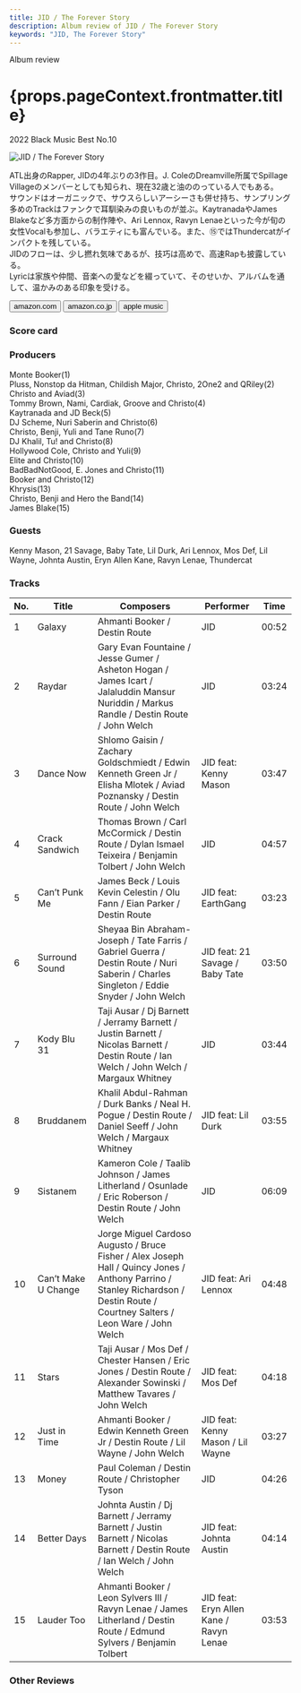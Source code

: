 ```yaml
---
title: JID / The Forever Story
description: Album review of JID / The Forever Story
keywords: "JID, The Forever Story"
---
```






<p className="largeP">Album review</p>
<h1 className="h1--no--margin">{props.pageContext.frontmatter.title}</h1>
<p className="largeP">
  <Link to="/best50/2022/">2022 Black Music Best No.10</Link>
</p>

<Row  className="image-card-group">
	<Column colMd={3} colLg={4} noGutterMdLeft="">
       <ImageCard>

![JID / The Forever Story](../../images/cd/jid1L.jpg)

</ImageCard>
	</Column>
	<Column colMd={4} colLg={8} noGutterMdLeft="">
		<p>
			ATL出身のRapper, JIDの4年ぶりの3作目。J. ColeのDreamville所属でSpillage Villageのメンバーとしても知られ、現在32歳と油ののっている人でもある。
			<br/>サウンドはオーガニックで、サウスらしいアーシーさも併せ持ち、サンプリング多めのTrackはファンクで耳馴染みの良いものが並ぶ。KaytranadaやJames Blakeなど多方面からの制作陣や、Ari Lennox, Ravyn Lenaeといった今が旬の女性Vocalも参加し、バラエティにも富んでいる。また、⑮ではThundercatがインパクトを残している。
			<br/>JIDのフローは、少し撚れ気味であるが、技巧は高めで、高速Rapも披露している。
			<br/>Lyricは家族や仲間、音楽への愛などを綴っていて、そのせいか、アルバムを通して、温かみのある印象を受ける。
		</p>
		<div>
		  <Button className="button-right-mergin"  href="https://amzn.to/3Kd4YqS" renderIcon={ArrowUpRight} size='sm' kind='primary'>
  	    amazon.com
  	  </Button>
  	  <Button className="button-right-mergin"  href="https://amzn.to/3xoGjIg" renderIcon={ArrowUpRight} size='sm' kind='secondary'>
  	    amazon.co.jp
  	  </Button>
  	  <Button className="button-right-mergin"  href="https://apple.co/3lwVnRv" renderIcon={ArrowUpRight} size='sm' kind='tertiary'>
  	    apple music
  	  </Button>
			<AdvJS2/>
		</div>
	</Column>
</Row>
<Row >
	<Column colMd={4} colLg={4} noGutterMdLeft="">
		<div>
			<h3>Score card</h3>
			<SliderJS1 value="5" />
			<SliderJS2 value="3" />
			<SliderJS3 value="1" />
			<SliderJS4 value="9" />
		</div>
	</Column>
	<Column colMd={8} colLg={8} noGutterMdLeft="">
		<div>
			<h3>Producers</h3>
			<p>
				Monte Booker(1)
				<br/>Pluss, Nonstop da Hitman, Childish Major, Christo, 2One2 and QRiley(2)
				<br/>Christo and Aviad(3)
				<br/>Tommy Brown, Nami, Cardiak, Groove and Christo(4)
				<br/>Kaytranada and JD Beck(5)
				<br/>DJ Scheme, Nurі Saberin and Christo(6)
				<br/>Christo, Benji, Yuli and Tane Runo(7)
				<br/>DJ Khalil, Tu! and Christo(8)
				<br/>Hollywood Cole, Christo and Yuli(9)
				<br/>Elite and Christo(10)
				<br/>BadBadNotGood, E. Jones and Christo(11)
				<br/>Booker and Christo(12)
				<br/>Khrysis(13)
				<br/>Christo, Benji and Hero the Band(14)
				<br/>James Blake(15)
			</p>
			<h3>Guests</h3>
			<p>
				Kenny Mason, 21 Savage, Baby Tate, Lil Durk, Ari Lennox, Mos Def, Lil Wayne, Johnta Austin, Eryn Allen Kane, Ravyn Lenae, Thundercat
			</p>
		</div>
	</Column>
</Row>

<h3>Tracks</h3>

| No. | Title               | Composers                                                                                                                                                                       | Performer                               | Time  |
| --- | ------------------- | ------------------------------------------------------------------------------------------------------------------------------------------------------------------------------- | --------------------------------------- | ----- |
| 1   | Galaxy              | Ahmanti Booker / Destin Route                                                                                                                                                   | JID                                     | 00:52 |
| 2   | Raydar              | Gary Evan Fountaine / Jesse Gumer / Asheton Hogan / James Icart / Jalaluddin Mansur Nuriddin / Markus Randle / Destin Route / John Welch                                        | JID                                     | 03:24 |
| 3   | Dance Now           | Shlomo Gaisin / Zachary Goldschmiedt / Edwin Kenneth Green Jr / Elisha Mlotek / Aviad Poznansky / Destin Route / John Welch                                                     | JID feat: Kenny Mason                   | 03:47 |
| 4   | Crack Sandwich      | Thomas Brown / Carl McCormick / Destin Route / Dylan Ismael Teixeira / Benjamin Tolbert / John Welch                                                                            | JID                                     | 04:57 |
| 5   | Can’t Punk Me       | James Beck / Louis Kevin Celestin / Olu Fann / Eian Parker / Destin Route                                                                                                       | JID feat: EarthGang                     | 03:23 |
| 6   | Surround Sound      | Sheyaa Bin Abraham-Joseph / Tate Farris / Gabriel Guerra / Destin Route / Nuri Saberin / Charles Singleton / Eddie Snyder / John Welch                                          | JID feat: 21 Savage / Baby Tate         | 03:50 |
| 7   | Kody Blu 31         | Taji Ausar / Dj Barnett / Jerramy Barnett / Justin Barnett / Nicolas Barnett / Destin Route / Ian Welch / John Welch / Margaux Whitney                                          | JID                                     | 03:44 |
| 8   | Bruddanem           | Khalil Abdul-Rahman / Durk Banks / Neal H. Pogue / Destin Route / Daniel Seeff / John Welch / Margaux Whitney                                                                   | JID feat: Lil Durk                      | 03:55 |
| 9   | Sistanem            | Kameron Cole / Taalib Johnson / James Litherland / Osunlade / Eric Roberson / Destin Route / John Welch                                                                         | JID                                     | 06:09 |
| 10  | Can’t Make U Change | Jorge Miguel Cardoso Augusto / Bruce Fisher / Alex Joseph Hall / Quincy Jones / Anthony Parrino / Stanley Richardson / Destin Route / Courtney Salters / Leon Ware / John Welch | JID feat: Ari Lennox                    | 04:48 |
| 11  | Stars               | Taji Ausar / Mos Def / Chester Hansen / Eric Jones / Destin Route / Alexander Sowinski / Matthew Tavares / John Welch                                                           | JID feat: Mos Def                       | 04:18 |
| 12  | Just in Time        | Ahmanti Booker / Edwin Kenneth Green Jr / Destin Route / Lil Wayne / John Welch                                                                                                 | JID feat: Kenny Mason / Lil Wayne       | 03:27 |
| 13  | Money               | Paul Coleman / Destin Route / Christopher Tyson                                                                                                                                 | JID                                     | 04:26 |
| 14  | Better Days         | Johnta Austin / Dj Barnett / Jerramy Barnett / Justin Barnett / Nicolas Barnett / Destin Route / Ian Welch / John Welch                                                         | JID feat: Johnta Austin                 | 04:14 |
| 15  | Lauder Too          | Ahmanti Booker / Leon Sylvers III / Ravyn Lenae / James Litherland / Destin Route / Edmund Sylvers / Benjamin Tolbert                                                           | JID feat: Eryn Allen Kane / Ravyn Lenae | 03:53 |

<h3>Other Reviews</h3>

<Row>
  <Column colMd={3} colLg={3} noGutterMdLeft>
    <Review1 />
  </Column>
</Row>

<AdvJS3 />
